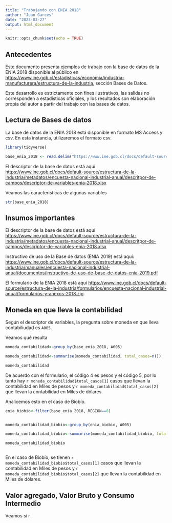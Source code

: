 ---
title: "Trabajando con ENIA 2018"
author: "Juan Garces"
date: "2023-03-27"
output: html_document
---

```{r setup, include=FALSE}
knitr::opts_chunk$set(echo = TRUE)
```

## Antecedentes

Este documento presenta ejemplos de trabajo con la base de datos de la ENIA 2018 disponible al público en 
<https://www.ine.gob.cl/estadisticas/economia/industria-manufacturera/estructura-de-la-industria>, sección Bases de Datos.

Este desarrollo es estrictamente con fines ilustrativos, las salidas no corresponden a estadísticas oficiales, y los resultados son elaboración propia del autor a partir del trabajo con las bases de datos.




## Lectura de Bases de datos

La base de datos de la ENIA 2018 está disponible en formato MS Access y csv. En esta instancia, utilizaremos el formato csv.

```{r Lectura BD, message=TRUE, warning=TRUE, include=FALSE, paged.print=TRUE}

library(tidyverse)

base_enia_2018 <- read.delim("https://www.ine.gob.cl/docs/default-source/estructura-de-la-industria/bbdd/encuesta-nacional-industrial-anual/csv/base-enia-2018.csv")

```


El descriptor de la base de datos está aquí <https://www.ine.gob.cl/docs/default-source/estructura-de-la-industria/metadatos/encuesta-nacional-industrial-anual/descritpor-de-campos/descriptor-de-variables-enia-2018.xlsx>


Veamos las caracteristicas de algunas variables

```{r HEAD ENIA, echo=TRUE, message=TRUE, warning=TRUE, paged.print=TRUE}
str(base_enia_2018)
```

## Insumos importantes

El descriptor de la base de datos está aquí <https://www.ine.gob.cl/docs/default-source/estructura-de-la-industria/metadatos/encuesta-nacional-industrial-anual/descritpor-de-campos/descriptor-de-variables-enia-2018.xlsx>

Instructivo de uso de la Base de datos (ENIA 2019) está aquí: <https://www.ine.gob.cl/docs/default-source/estructura-de-la-industria/manuales/encuesta-nacional-industrial-anual/documentos/instructivo-de-uso-de-base-de-datos-enia-2019.pdf>

El formulario de la ENIA 2018 está aquí <https://www.ine.gob.cl/docs/default-source/estructura-de-la-industria/formularios/encuesta-nacional-industrial-anual/formularios-y-anexos-2018.zip>.

## Moneda en que lleva la contabilidad

Según el descriptor de variables, la pregunta sobre moneda en que lleva contabiliudad es `A005`.

Veamos qué resulta

```{r echo=TRUE}
moneda_contabilidad<-group_by(base_enia_2018, A005)

moneda_contabilidad<-summarise(moneda_contabilidad, total_casos=n())

moneda_contabilidad
```
De acuerdo con el formulario, el código 4 es pesos y el código 5, por lo tanto hay `r moneda_contabilidad$total_casos[1]` casos que llevan la contabilidad en Miles de pesos y `r moneda_contabilidad$total_casos[2]` que llevan la contabilidad en Miles de dólares.

Analicemos esto en el caso de Biobío.
```{r filtro biobio, echo=TRUE}
enia_biobio<-filter(base_enia_2018, REGION==8)


moneda_contabilidad_biobio<-group_by(enia_biobio, A005)

moneda_contabilidad_biobio<-summarise(moneda_contabilidad_biobio, total_casos=n())

moneda_contabilidad_biobio



```


En el caso de Biobío, se tienen `r moneda_contabilidad_biobio$total_casos[1]` casos que llevan la contabilidad en Miles de pesos y `r moneda_contabilidad_biobio$total_casos[2]` que llevan la contabilidad en Miles de dólares.




## Valor agregado, Valor Bruto y Consumo Intermedio

Veamos si r



